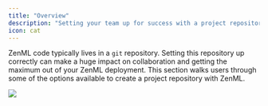 ```yaml
---
title: "Overview"
description: "Setting your team up for success with a project repository."
icon: cat
---
```


ZenML code typically lives in a `git` repository. Setting this repository up correctly can make a huge impact on collaboration and getting the maximum out of your ZenML deployment. This section walks users through some of the options available to create a project repository with ZenML.

<Frame caption="A visual representation of how the code repository fits into the general ZenML architecture.">
  <img src="/_assets/how-to/FRemote_with_code_repository.png" />
</Frame>

